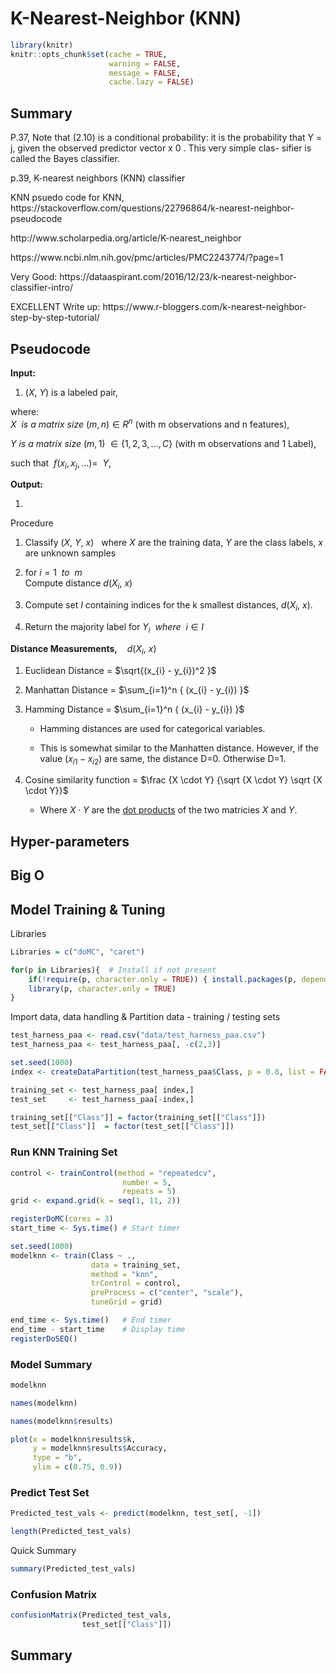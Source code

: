 # K-Nearest-Neighbor (KNN)

```r
library(knitr)
knitr::opts_chunk$set(cache = TRUE, 
                      warning = FALSE, 
                      message = FALSE, 
                      cache.lazy = FALSE)
```

## Summary

P.37, Note that (2.10) is a conditional probability: it is the probability
that Y = j, given the observed predictor vector x 0 . This very simple clas-
sifier is called the Bayes classifier.

p.39, K-nearest neighbors (KNN) classifier

KNN psuedo code for KNN, https://stackoverflow.com/questions/22796864/k-nearest-neighbor-pseudocode

http://www.scholarpedia.org/article/K-nearest_neighbor

https://www.ncbi.nlm.nih.gov/pmc/articles/PMC2243774/?page=1

Very Good:
https://dataaspirant.com/2016/12/23/k-nearest-neighbor-classifier-intro/

EXCELLENT Write up:
https://www.r-bloggers.com/k-nearest-neighbor-step-by-step-tutorial/

## Pseudocode

**Input:**  

1. $(X, ~Y)$ is a labeled pair,    
    
where:  
$X ~~ is~ a~ matrix~ size ~ (m, n) \in R^n$  (with m observations and n features),    

$Y ~is ~a ~matrix ~size ~(m, 1) ~\in \{1, 2, 3, ...,C\}$  (with m observations and 1 Label), 

such that $~f(x_i, x_j, ...) = ~~Y$,

**Output:**  

1. 

Procedure

1. Classify $(X, ~Y, ~x)~~$  where $X$ are the training data, $Y$ are the class labels, $x$ are unknown samples  

2. for $i = 1~~ to ~~m$   
       Compute distance $d(X_i, ~x)$  
       
3. Compute set $I$ containing indices for the k smallest distances, $d(X_i, ~x)$.  

4. Return the majority label for ${Y_i ~~where ~~i \in I}$  

**Distance Measurements,**$~~~~d(X_i, ~x)$

1. Euclidean Distance = $\sqrt{(x_{i} - y_{i})^2 }$

2. Manhattan Distance = $\sum_{i=1}^n { (x_{i} - y_{i}) }$

3. Hamming Distance = $\sum_{i=1}^n { (x_{i} - y_{i}) }$

   + Hamming distances are used for categorical variables.
   
   + This is somewhat similar to the Manhatten distance. However, if the value $(x_{i1} - x_{i2})$ are same, the distance D=0. Otherwise D=1.

4. Cosine similarity function = $\frac {X \cdot Y} {\sqrt {X \cdot Y}  \sqrt {X \cdot Y}}$

   + Where $X \cdot Y$ are the [dot products](https://www.khanacademy.org/math/linear-algebra/vectors-and-spaces/dot-cross-products/v/vector-dot-product-and-vector-length) of the two matricies $X$ and $Y$.

## Hyper-parameters

## Big O

## Model Training & Tuning

Libraries
```r
Libraries = c("doMC", "caret")

for(p in Libraries){  # Install if not present
    if(!require(p, character.only = TRUE)) { install.packages(p, dependencies = TRUE) }
    library(p, character.only = TRUE)
}
```

Import data, data handling & Partition data - training / testing sets

```r
test_harness_paa <- read.csv("data/test_harness_paa.csv")
test_harness_paa <- test_harness_paa[, -c(2,3)]

set.seed(1000)
index <- createDataPartition(test_harness_paa$Class, p = 0.8, list = FALSE)

training_set <- test_harness_paa[ index,]
test_set     <- test_harness_paa[-index,]

training_set[["Class"]] = factor(training_set[["Class"]])
test_set[["Class"]]  = factor(test_set[["Class"]])
```

### Run KNN Training Set 
 
```r
control <- trainControl(method = "repeatedcv",
	                     number = 5,
	                     repeats = 5)
grid <- expand.grid(k = seq(1, 11, 2))

registerDoMC(cores = 3)
start_time <- Sys.time() # Start timer

set.seed(1000)
modelknn <- train(Class ~ ., 
                  data = training_set, 
                  method = "knn", 
                  trControl = control,
                  preProcess = c("center", "scale"),
                  tuneGrid = grid)

end_time <- Sys.time()   # End timer
end_time - start_time    # Display time
registerDoSEQ()
```

### Model Summary

```r
modelknn
```

```r
names(modelknn)
```

```r
names(modelknn$results)
```


```r
plot(x = modelknn$results$k,
     y = modelknn$results$Accuracy,
     type = "b",
     ylim = c(0.75, 0.9))
```

### Predict Test Set

```r
Predicted_test_vals <- predict(modelknn, test_set[, -1])

length(Predicted_test_vals)
```

Quick Summary

```r
summary(Predicted_test_vals)
```

### Confusion Matrix

```r
confusionMatrix(Predicted_test_vals, 
                test_set[["Class"]])
```

## Summary







